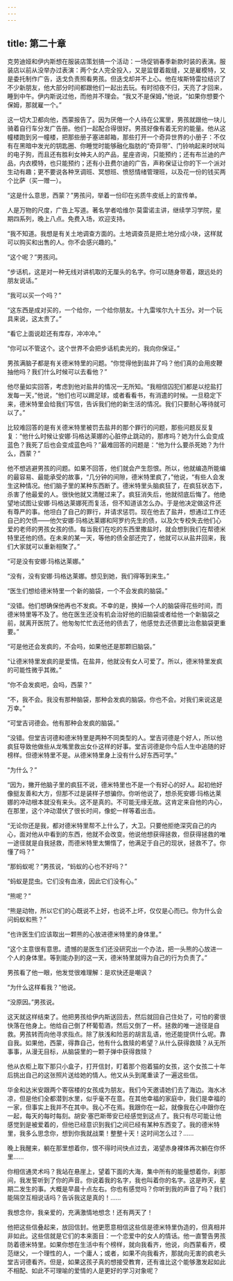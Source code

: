 ```yaml
---
---
---
```

title: 第二十章
---




克劳迪娅和伊内斯想在服装店策划搞一个活动：一场促销春季新款时装的表演。服装店以前从没举办过表演：两个女人完全投入，又是监督着裁缝，又是雇模特，又是委托制作广告，迭戈负责照看男孩。但迭戈却并不上心。他在埃斯特雷拉结识了不少新朋友，他大部分时间都跟他们一起出去玩。有时彻夜不归，天亮了才回来，睡到中午。伊内斯说过他，而他并不理会。“我又不是保姆，”他说，“如果你想要个保姆，那就雇一个。”

这一切大卫都向他，西蒙报告了。因为厌倦一个人待在公寓里，男孩就跟他一块儿骑着自行车分发广告册。他们一起配合得很好。男孩好像有着无穷的能量。他从这幢楼跑到另一幢楼，把那些册子塞进邮箱，那些打开一个奇异世界的小册子：不仅有在黑暗中发光的钥匙圈、你睡觉时能够融化脂肪的“奇异带”、门铃响起来时吠叫的电子狗，而且还有胜利女神夫人的产品，星座咨询，只能预约；还有布兰迪的产品，内衣模特，也只能预约；还有小丑费尔迪的广告，声称保证让你的下一个派对生动有趣；更不要说各种烹调班、冥想班、愤怒情绪管理班，以及花一份的钱买两个比萨（买一赠一）。

“这是什么意思，西蒙？”男孩问，举着一份印在劣质牛皮纸上的宣传单。

人是万物的尺度，广告上写道。著名学者哈维尔·莫雷诺主讲，继续学习学院，星期四系列，晚上八点。免费入场，欢迎支持。

“我不知道。我想是有关土地调查方面的。土地调查员是把土地分成小块，这样就可以购买和出售的人。你不会感兴趣的。”

“这个呢？”男孩问。

“步话机，这是对一种无线对讲机取的无厘头的名字。你可以随身带着，跟远处的朋友说话。”

“我可以买一个吗？”

“这东西是成对买的，一个给你，一个给你朋友。十九雷埃尔九十五分。对一个玩具来说，这太贵了。”

“看它上面说趁还有库存，冲冲冲。”

“你可以不管这个。这个世界不会把步话机卖光的，我向你保证。”

男孩满脑子都是有关德米特里的问题。“你觉得他到盐井了吗？他们真的会用皮鞭抽他吗？我们什么时候可以去看他？”

他尽量如实回答，考虑到他对盐井的情况一无所知。“我相信囚犯们都是以挖盐打发每一天，”他说，“他们也可以踢足球，或者看看书，有消遣的时候。一旦稳定下来，德米特里会给我们写信，告诉我们他的新生活的情况。我们只要耐心等待就可以了。”

比较难回答的是有关德米特里被罚去盐井的那个罪行的问题，那些问题反反复复：“他什么时候让安娜·玛格达莱娜的心脏停止跳动的，那疼吗？她为什么会变成蓝色？我死了后也会变成蓝色吗？”最难回答的问题是：“他为什么要杀死她？为什么，西蒙？”

他不想逃避男孩的问题。如果不回答，他们就会产生怨恨。所以，他就编造所能编的最容易、最能承受的故事，“几分钟的间隙，德米特里疯了，”他说，“有些人会发生这种情况。他们脑子里的某种东西断了。德米特里头脑疯狂了，在疯狂状态下，杀害了他最爱的人。很快他就又清醒过来了。疯狂消失后，他就彻底后悔了。他绝望地试图让安娜·玛格达莱娜死而复活，但不知道该怎么办。于是他决定做这件还有尊严的事。他坦白了自己的罪行，并请求惩罚。现在他去了盐井，想通过工作还自己的欠债——他欠安娜·玛格达莱娜和阿罗约先生的债，以及欠专校失去他们心爱的老师的男孩女孩的债。每当我们在吃的东西里撒盐时，就会想到我们在帮德米特里还他的债。在未来的某一天，等他的债全部还完了，他就可以从盐井回来，我们大家就可以重新相聚了。”

“可是没有安娜·玛格达莱娜。”

“没有，没有安娜·玛格达莱娜。想见到她，我们得等到来生。”

“医生们想给德米特里一个新的脑袋，一个不会发疯的脑袋。”

“没错。他们想确保他再也不发疯。不幸的是，换掉一个人的脑袋得花些时间，而德米特里等不及了。他在医生还没有机会治好他的旧脑袋或者给他一个新脑袋之前，就离开医院了。他匆匆忙忙去还他的债去了，他感觉去还债要比治愈脑袋更重要。”

“可是他还会发疯的，不会吗，如果他还是那颗旧脑袋。”

“让德米特里发疯的是爱情。在盐井，他就没有女人可爱了。所以，德米特里发疯的可能性微乎其微。”

“你不会发疯吧，会吗，西蒙？”

“不，我不会。我没有那种脑袋，那种会发疯的脑袋。你也不会。对我们来说这是万幸。”

“可堂吉诃德会。他有那种会发疯的脑袋。”

“没错。但堂吉诃德和德米特里是两种不同类型的人。堂吉诃德是个好人，所以他疯狂导致他做些从龙嘴里救出女仆这样的好事。堂吉诃德是你今后人生中追随的好榜样。但德米特里不是。从德米特里身上没有什么好东西可学。”

“为什么？”

“因为，撇开他脑子里的疯狂不说，德米特里也不是一个有好心的好人。起初他好像挺友善和大方，但那不过是装样子想骗你。你听他说了，想杀死安娜·玛格达莱娜的冲动根本就没有来头。这不是真的。不可能无缘无故。这肯定来自他的内心，在那里，这个冲动潜伏了很长时间，像蛇一样等着出击。

“无论你还是我，都对德米特里帮不上什么了，大卫。只要他拒绝深究自己的内心，面对他从中看到的东西，他就不会改变。他说他想获得拯救，但获得拯救的唯一途径就是自我拯救，而德米特里太懒惰了，他满足于自己的现状，拯救不了。你懂了吗？”

“那蚂蚁呢？”男孩说，“蚂蚁的心也不好吗？”

“蚂蚁是昆虫。它们没有血液，因此它们没有心。”

“熊呢？”

“熊是动物，所以它们的心既说不上好，也说不上坏，仅仅是心而已。你为什么会问蚂蚁和熊？”

“也许医生们应该取出一颗熊的心放进德米特里的身体里。”

“这个主意很有意思。遗憾的是医生们还没研究出一个办法，把一头熊的心放进一个人的身体里。等到能办到的这一天，德米特里就得为自己的行为负责了。”

男孩看了他一眼，他发觉很难理解：是欢快还是嘲讽？

“为什么这样看我？”他说。

“没原因。”男孩说。

这天就这样结束了。他把男孩给伊内斯送回去，然后就回自己住处了，可怕的雾很快落在他身上。他给自己倒了杯葡萄酒，然后又倒了一杯。拯救的唯一途径是自救。男孩转而向他寻求指点。除了肤浅和险恶的胡言乱语，他还能提供什么呢。靠自我。如果他，西蒙，得靠自己，他有什么救赎的希望？从什么获得救赎？从无所事事，从漫无目标，从脑袋里的一颗子弹中获得救赎？

他从衣柜上取下那只小盒子，打开信封，盯着那个抱着猫的女孩，这个女孩二十年后挑出自己的这张照片送给她的情人。他又从头到尾重读了一遍这些信。





华金和达米安跟两个寄宿楼的女孩成为朋友。我们今天邀请她们去了海边。海水冰凉，但是他们全都潜到水里，似乎毫不在意。在其他幸福的家庭中，我们是幸福的一家，但事实上我并不在其中。我心不在焉。我跟你在一起，就像我在心中跟你在一起，每天的每时每刻。胡安·塞巴斯蒂安已经感觉到这点了。我只有尽可能让他感觉到是被爱着的，但他已经意识到我们之间已经有某种东西变了。我的德米特里，我多么思念你，想到你我就战栗！整整十天！这时间怎么过？……





晚上我醒来，躺在那里想着你，恨不得时间快点过去，渴望赤身裸体再次躺在你怀里……





你相信通灵术吗？我站在悬崖上，望着下面的大海，集中所有的能量想着你，刹那间，我发誓听到了你的声音。你说着我的名字，我也叫着你的名字。这是昨天，星期二发生的事。大概是早晨十点左右。你也有感觉吗？你听到我的声音了吗？我们能隔空互相说话吗？告诉我这是真的！……





我想念你，我亲爱的，充满激情地想念！还有两天了！





他把这些信叠起来，放回信封。他更愿意相信这些信是德米特里伪造的，但真相并非如此。这些信就是它们的本来面目：一个恋爱中的女人的情话。他一直警告男孩防着德米特里。如果你想在生活中有个榜样，就向我看齐，他说，向西蒙看齐，模范继父，一个理性的人，一个庸人；或者，如果不向我看齐，那就向无害的疯老头堂吉诃德看齐。但是，如果这孩子真的想接受教育，还有谁比这个能够激发起如此不相配、如此不可理喻的爱情的人是更好的学习对象呢？